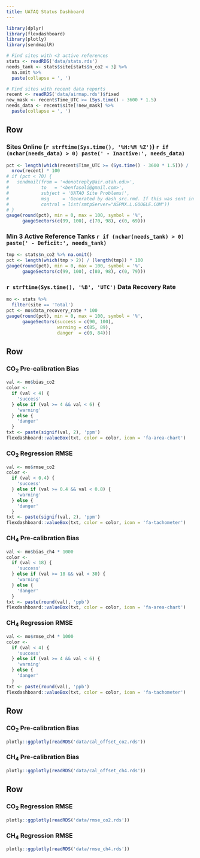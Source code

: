 ```yaml
---
title: UATAQ Status Dashboard
---
```

<!-- Ben Fasoli -->

```r
library(dplyr)
library(flexdashboard)
library(plotly)
library(sendmailR)

# Find sites with <3 active references
stats <- readRDS('data/stats.rds')
needs_tank <- stats$site[stats$n_co2 < 3] %>% 
  na.omit %>%
  paste(collapse = ', ')

# Find sites with recent data reports
recent <- readRDS('data/airmap.rds')$fixed
new_mask <- recent$Time_UTC >= (Sys.time() - 3600 * 1.5)
needs_data <- recent$site[!new_mask] %>%
  paste(collapse = ', ')
```


Row
--------------------------------------------------------------------------------

### Sites Online (`r strftime(Sys.time(), '%H:%M %Z')`) `r if (nchar(needs_data) > 0) paste(' - Inactive:', needs_data)`
```r
pct <- length(which(recent$Time_UTC >= (Sys.time() - 3600 * 1.5))) /
  nrow(recent) * 100
# if (pct < 70) {
#   sendmail(from = '<donotreply@air.utah.edu>',
#            to   = '<benfasoli@gmail.com>',
#            subject = 'UATAQ Site Problems!',
#            msg     = 'Generated by dash_src.rmd. If this was sent in error, contact benfasoli@gmail.com',
#            control = list(smtpServer="ASPMX.L.GOOGLE.COM"))
# }
gauge(round(pct), min = 0, max = 100, symbol = '%',
      gaugeSectors(c(99, 100), c(70, 98), c(0, 69)))
```

### Min 3 Active Reference Tanks `r if (nchar(needs_tank) > 0) paste(' - Deficit:', needs_tank)`
```r
tmp <- stats$n_co2 %>% na.omit()
pct <- length(which(tmp > 2)) / (length(tmp)) * 100
gauge(round(pct), min = 0, max = 100, symbol = '%',
      gaugeSectors(c(99, 100), c(80, 98), c(0, 79)))
```

### `r strftime(Sys.time(), '%B', 'UTC')` Data Recovery Rate
```r
mo <- stats %>%
  filter(site == 'Total')
pct <- mo$data_recovery_rate * 100
gauge(round(pct), min = 0, max = 100, symbol = '%',
      gaugeSectors(success = c(90, 100),
                   warning = c(85, 89),
                   danger  = c(0, 84)))
```

Row
--------------------------------------------------------------------------------

### CO$_2$ Pre-calibration Bias
```r
val <- mo$bias_co2
color <-
  if (val < 4) {
    'success'
  } else if (val >= 4 && val < 6) {
    'warning'
  } else {
    'danger'
  }
txt <- paste(signif(val, 2), 'ppm')
flexdashboard::valueBox(txt, color = color, icon = 'fa-area-chart')
```

### CO$_2$ Regression RMSE
```r
val <- mo$rmse_co2
color <-
  if (val < 0.4) {
    'success'
  } else if (val >= 0.4 && val < 0.8) {
    'warning'
  } else {
    'danger'
  }
txt <- paste(signif(val, 2), 'ppm')
flexdashboard::valueBox(txt, color = color, icon = 'fa-tachometer')
```

### CH$_4$ Pre-calibration Bias
```r
val <- mo$bias_ch4 * 1000
color <-
  if (val < 18) {
    'success'
  } else if (val >= 18 && val < 30) {
    'warning'
  } else {
    'danger'
  }
txt <- paste(round(val), 'ppb')
flexdashboard::valueBox(txt, color = color, icon = 'fa-area-chart')
```

### CH$_4$ Regression RMSE
```r
val <- mo$rmse_ch4 * 1000
color <-
  if (val < 4) {
    'success'
  } else if (val >= 4 && val < 6) {
    'warning'
  } else {
    'danger'
  }
txt <- paste(round(val), 'ppb')
flexdashboard::valueBox(txt, color = color, icon = 'fa-tachometer')
```


Row {data-height=250}
--------------------------------------------------------------------------------

### CO$_2$ Pre-calibration Bias

```r
plotly::ggplotly(readRDS('data/cal_offset_co2.rds'))
```

### CH$_4$ Pre-calibration Bias

```r
plotly::ggplotly(readRDS('data/cal_offset_ch4.rds'))
```


Row {data-height=250}
--------------------------------------------------------------------------------

### CO$_2$ Regression RMSE

```r
plotly::ggplotly(readRDS('data/rmse_co2.rds'))
```

### CH$_4$ Regression RMSE

```r
plotly::ggplotly(readRDS('data/rmse_ch4.rds'))
```
